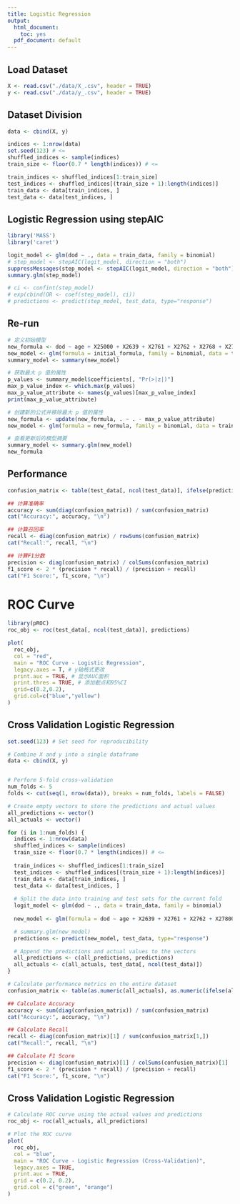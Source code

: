 ```yaml
---
title: Logistic Regression
output:
  html_document: 
    toc: yes
  pdf_document: default
---
```


## Load Dataset

```r
X <- read.csv("./data/X_.csv", header = TRUE)
y <- read.csv("./data/y_.csv", header = TRUE)
```

## Dataset Division

```r
data <- cbind(X, y)

indices <- 1:nrow(data)
set.seed(123) # <=
shuffled_indices <- sample(indices) 
train_size <- floor(0.7 * length(indices)) # <=

train_indices <- shuffled_indices[1:train_size]
test_indices <- shuffled_indices[(train_size + 1):length(indices)]
train_data <- data[train_indices, ]
test_data <- data[test_indices, ]

```

## Logistic Regression using stepAIC

```r
library('MASS')
library('caret')

logit_model <- glm(dod ~ ., data = train_data, family = binomial)
# step_model <- stepAIC(logit_model, direction = "both")
suppressMessages(step_model <- stepAIC(logit_model, direction = "both"))
summary.glm(step_model)

# ci <- confint(step_model)
# exp(cbind(OR <- coef(step_model), ci))
# predictions <- predict(step_model, test_data, type="response")
```

## Re-run

```r
# 定义初始模型
new_formula <- dod ~ age + X25000 + X2639 + X2761 + X2762 + X2768 + X27800 + X2875 + X3051 + X311 + X32723 + X4019 + X40390 + X412 + X4280 + X496 + X51881 + X5589 + X56089 + X56400 + X56722 + X5990 + X78659 + X99592 + X99859 + D649 + E8490 + F419 + K219 + N179 + V1582 + V442 + V5866 + Z9049
new_model <- glm(formula = initial_formula, family = binomial, data = train_data)
summary_model <- summary(new_model)
```

```r
# 获取最大 p 值的属性
p_values <- summary_model$coefficients[, "Pr(>|z|)"]
max_p_value_index <- which.max(p_values)
max_p_value_attribute <- names(p_values)[max_p_value_index]
print(max_p_value_attribute)

# 创建新的公式并移除最大 p 值的属性
new_formula <- update(new_formula, . ~ . - max_p_value_attribute)
new_model <- glm(formula = new_formula, family = binomial, data = train_data)

# 查看更新后的模型摘要
summary_model <- summary.glm(new_model)
new_formula
```

## Performance

```r
confusion_matrix <- table(test_data[, ncol(test_data)], ifelse(predictions > 0.5, 1, 0))

## 计算准确率
accuracy <- sum(diag(confusion_matrix)) / sum(confusion_matrix)
cat("Accuracy:", accuracy, "\n")

## 计算召回率
recall <- diag(confusion_matrix) / rowSums(confusion_matrix)
cat("Recall:", recall, "\n")

## 计算F1分数
precision <- diag(confusion_matrix) / colSums(confusion_matrix)
f1_score <- 2 * (precision * recall) / (precision + recall)
cat("F1 Score:", f1_score, "\n")

```

# ROC Curve

```r
library(pROC)
roc_obj <- roc(test_data[, ncol(test_data)], predictions)

plot(
  roc_obj,
  col = "red", 
  main = "ROC Curve - Logistic Regression",
  legacy.axes = T, # y轴格式更改
  print.auc = TRUE, # 显示AUC面积
  print.thres = TRUE, # 添加截点和95%CI
  grid=c(0.2,0.2),
  grid.col=c("blue","yellow")
)
```

## Cross Validation Logistic Regression

```r
set.seed(123) # Set seed for reproducibility

# Combine X and y into a single dataframe
data <- cbind(X, y)


# Perform 5-fold cross-validation
num_folds <- 5
folds <- cut(seq(1, nrow(data)), breaks = num_folds, labels = FALSE)

# Create empty vectors to store the predictions and actual values
all_predictions <- vector()
all_actuals <- vector()

for (i in 1:num_folds) {
  indices <- 1:nrow(data)
  shuffled_indices <- sample(indices) 
  train_size <- floor(0.7 * length(indices)) # <=
  
  train_indices <- shuffled_indices[1:train_size]
  test_indices <- shuffled_indices[(train_size + 1):length(indices)]
  train_data <- data[train_indices, ]
  test_data <- data[test_indices, ]
  
  # Split the data into training and test sets for the current fold
  logit_model <- glm(dod ~ ., data = train_data, family = binomial)
  
  new_model <- glm(formula = dod ~ age + X2639 + X2761 + X2762 + X27800 + X2875 + X3051 + X311 + X32723 + X412 + X4280 + X51881 + X56089 + X56722 + X5849 + X5990 + X99592 + X99859 + D649 + F419 + N179 + V1582 + X25000 , family = binomial, data = train_data)

  # summary.glm(new_model)
  predictions <- predict(new_model, test_data, type="response")

  # Append the predictions and actual values to the vectors
  all_predictions <- c(all_predictions, predictions)
  all_actuals <- c(all_actuals, test_data[, ncol(test_data)])
}

# Calculate performance metrics on the entire dataset
confusion_matrix <- table(as.numeric(all_actuals), as.numeric(ifelse(all_predictions > 0.5, 1, 0)))

## Calculate Accuracy
accuracy <- sum(diag(confusion_matrix)) / sum(confusion_matrix)
cat("Accuracy:", accuracy, "\n")

## Calculate Recall
recall <- diag(confusion_matrix)[1] / sum(confusion_matrix[1,])
cat("Recall:", recall, "\n")

## Calculate F1 Score
precision <- diag(confusion_matrix)[1] / colSums(confusion_matrix)[1]
f1_score <- 2 * (precision * recall) / (precision + recall)
cat("F1 Score:", f1_score, "\n")

```

## Cross Validation Logistic Regression

```r
# Calculate ROC curve using the actual values and predictions
roc_obj <- roc(all_actuals, all_predictions)

# Plot the ROC curve
plot(
  roc_obj,
  col = "blue",
  main = "ROC Curve - Logistic Regression (Cross-Validation)",
  legacy.axes = TRUE,
  print.auc = TRUE,
  grid = c(0.2, 0.2),
  grid.col = c("green", "orange")
)
```
